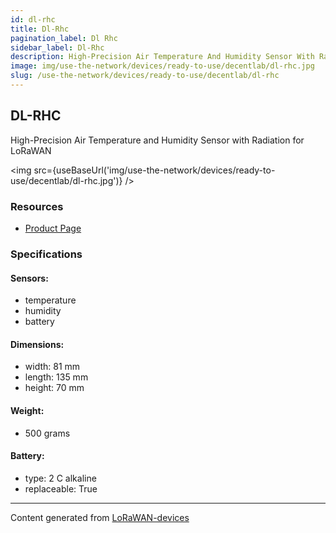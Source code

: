 ```yaml
---
id: dl-rhc
title: Dl-Rhc
pagination_label: Dl Rhc
sidebar_label: Dl-Rhc
description: High-Precision Air Temperature And Humidity Sensor With Radiation For LoRaWAN
image: img/use-the-network/devices/ready-to-use/decentlab/dl-rhc.jpg
slug: /use-the-network/devices/ready-to-use/decentlab/dl-rhc
---
```



## DL-RHC

High-Precision Air Temperature and Humidity Sensor with Radiation for LoRaWAN

<img src={useBaseUrl('img/use-the-network/devices/ready-to-use/decentlab/dl-rhc.jpg')} />

### Resources

- [Product Page](https://www.decentlab.com/products/high-precision-air-temperature-and-humidity-sensor-with-radiation-shield-for-lorawan)

### Specifications

#### Sensors:

- temperature
- humidity
- battery

#### Dimensions:

- width: 81 mm
- length: 135 mm
- height: 70 mm

#### Weight:

- 500 grams

#### Battery:

- type: 2 C alkaline
- replaceable: True

---

Content generated from [LoRaWAN-devices](https://github.com/TheThingsNetwork/lorawan-devices)
